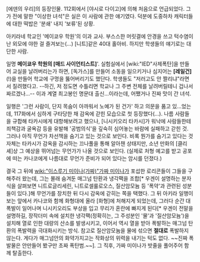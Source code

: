 [에덴의 우리]의 등장인물. 112회에서 [야시로 다이고]에 의해 처음으로 언급되었다. 그가 전에 말한 "이상한 녀석"은 실은 이 사람에 관한 얘기였다. 덕분에 도중하차 캐릭터들에 대한 떡밥은 '분쇄' 내지 '보류'된 상황.

아키라네 학교인 '메이쿄우 학원'의 이과 교사. 부스스한 머릿결에 안경을 쓰고 턱수염이 난 외모에 야한 걸 즐겨보는(...) [니트]같은 40대 홀아비. 하지만 학생들의 얘기로는 대단한 사람. 

일명 '''메이쿄우 학원의 [매드 사이언티스트]''''. 실험실에서 [wiki:"IED"사제폭탄]을 만들어 교실을 날려버리는가 하면, [독가스]를 만들어 소동을 일으키거나 심지어는 '''[레일건]'''(!)을 만들어 학교에 구멍을 뚫어버리기도 했단다. 학생들도 "저러고도 안 짤리냐"라면서 질려했다고. --하긴, 저 정도면 수틀리면 학교나 그 주변 전체를 날려버릴테니 겁나서 짜르겠나...-- 이과 계열 최고봉인 명문대 출신...이라는데, 어쨌거나 진짜 맛이 간 녀석. 

일행은 '그런 사람이, 단지 목숨이 아까워서 노예가 된 건가' 하고 의문을 품고 있...었는데, 117화에서 심하게 구타당한 채 감옥에 갇힌 모습으로 첫 등장했다(...). 나름 사람들을 규합해 타카시에게 대항해보려고 했으나, [니시키오리 타카시]가 워낙에 사람들한테 죄책감과 굴욕감 등을 유발해 '공범의식'을 깊숙히 심어놓는 바람에 실패하고 갇힌 것. 그러나 아직 무언가 차선책을 숨기고 있는 것으로 보인다. 비록 뭔가를 숨기고 있다는 것 자체는 타카시가 감옥을 감시하는 끄나풀을 통해 알아챈 상태지만, 소년 만화의 [클리셰]상 그 예상을 뛰어넘는 무언가가 나올 것으로 보인다. (실제로 처형 예고를 받고 공포에 떠는 카나코에게 나름대로 무언가 준비가 되어 있다는 암시를 던졌다.) 

결국 그 뒤에 [[wiki:"이스루기 미이나(가짜)"가짜 미이나]]가 포섭한 로리콘들이 그들을 구해주러 왔는데, 그는 몰래 숨겨둔 매그넘 탄환과 냉각팩을 조합[* 우겐이 설명하는 분자식을 살펴보면 니트로글리세린, 니트로셀룰로오스, 질산암모늄 등 '폭약'과 관련된 성분들이 있다.]해 무언가를 장치한 뒤 다시 감옥에 갇히는 쪽을 택했다. 그 뒤 아키라 일행이 보는 앞에서 카나코와 함께 화형대에 올라 [화형]에 처해지게 되었는데, 그러다 순간 대폭발이 일어나며 니시키오리도 부상을 입고 무리가 혼란에 빠지게 된다[* 우겐이 전말을 설명하길, 장작더미 속에 설치한 냉각팩(정확히는, 그 주성분인 '물'과 '질산암모늄')을 설치해 열로 인한 대량의 산소를 발생시키고, 이어서 역시 열을 받아 폭발하는 매그넘 탄환의 폭발력을 극대화시키는 방식. 참고로 질산암모늄을 물에 섞으면 '''절대로''' 폭발하지 않는다. 게다가 매그넘안의 화약가지고는 작화상의 위력을 내기는 턱도 없다. ~~진짜 폭발물은 안만들어 봤구만 초짜 폭탄범.~~]. 그 직후, 가짜 미이나가 밧줄을 풀어주어 함께 탈출한다.

